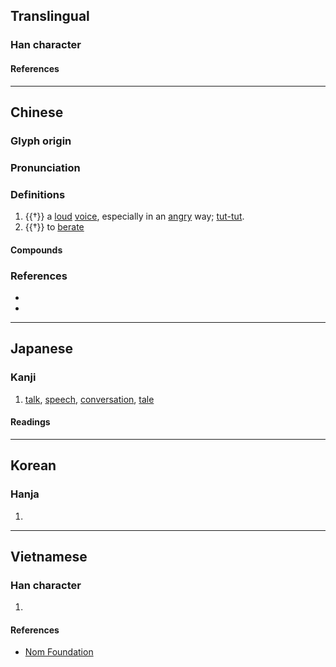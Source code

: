 {{character info/new}}
==Translingual==

===Han character===
{{Han char|rn=30|rad=口|as=05|sn=8|four=62072|canj=RUU|ids=⿰口出}}

====References====
{{Han ref|kx=0184.070|dkj=03480|dj=0403.060|hdz=10609.100|uh=5484}}

----

==Chinese==
{{zh-forms}}

===Glyph origin===
{{Han etym}}

===Pronunciation===
{{zh-pron
|m=咄
|c=deot1,zyut3,cyut3
|h=pfs=tot
|mc=y
|oc=y
|cat=
}}

===Definitions===
{{zh-hanzi}}

# {{†}} {{lb|zh|onomatopoeia}} a [[loud]] [[voice]], especially in an [[angry]] way; [[tut-tut]].
# {{†}} to [[berate]]
====Compounds====
{{zh-der|咄咄|咄咄怪事|咄咄逼人|咄唶|咄嗟|咄嗟便辦|咄嗟可辦|咄嗟而辦|囊囊咄咄|書空咄咄}}

===References===
* {{R:twedu|A00549}}
* {{R:yue:Hanzi}}

----

==Japanese==

===Kanji===
{{ja-kanji|grade=|rs=口05}}

# [[talk]], [[speech]], [[conversation]], [[tale]]

====Readings====
{{ja-readings
|on=とつ
|kun=しか-る, はなし-
}}

----

==Korean==

===Hanja===
{{ko-hanja|hangeul=돌|rv=dol|mr=tol}}

# {{defn|lang=ko|sort=口05}}

----

==Vietnamese==

===Han character===
{{vi-hantu|rs=口05|[[xót]], [[sụt]], [[đốt]], [[rút]]}}

# {{defn|lang=vi|sort=口05}}

====References====
* [http://nomfoundation.org/common/nom_details.php?codepoint=5484 Nom Foundation]